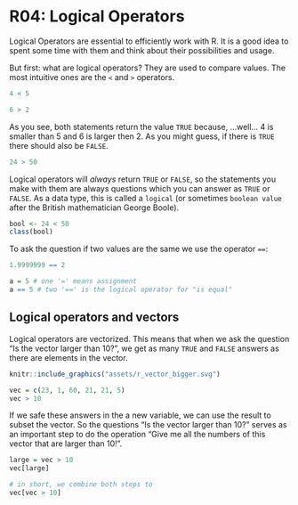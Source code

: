 # R04: Logical Operators

Logical Operators are essential to efficiently work with R. It is a good idea to spent some time with them and think about their possibilities and usage.

But first: what are logical operators? They are used to compare values. The most intuitive ones are the `<` and `>` operators.

```r
4 < 5

6 > 2
```

As you see, both statements return the value `TRUE` because, ...well... 4 is smaller than 5 and 6 is larger then 2. As you might guess, if there is `TRUE` there should also be `FALSE`.


```r
24 > 50
```

Logical operators will *always* return `TRUE` or `FALSE`, so the statements you make with them are always questions which you can answer as `TRUE` or `FALSE`. As a data type, this is called a `logical` (or sometimes `boolean value` after the British mathematician George Boole).


```r
bool <- 24 < 50
class(bool)
```


To ask the question if two values are the same we use the operator `==`:

```r
1.9999999 == 2

a = 5 # one '=' means assignment
a == 5 # two '==' is the logical operator for "is equal"
```



## Logical operators and vectors

Logical operators are vectorized. This means that when we ask the question "Is the vector larger than 10?", we get as many `TRUE` and `FALSE` answers as there are elements in the vector.

```r
knitr::include_graphics("assets/r_vector_bigger.svg")
```


```r
vec = c(23, 1, 60, 21, 21, 5)
vec > 10
```

If we safe these answers in the a new variable, we can use the result to subset the vector.
So the questions "Is the vector larger than 10?" serves as an important step to do the operation "Give me all the numbers of this vector that are larger than 10!".

```r
large = vec > 10
vec[large]

# in short, we combine both steps to
vec[vec > 10]
```


